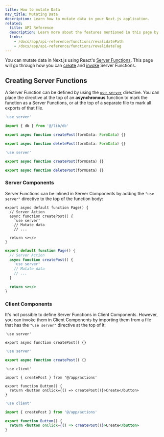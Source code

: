 ```yaml
---
title: How to mutate Data
nav_title: Mutating Data
description: Learn how to mutate data in your Next.js application.
related:
  title: API Reference
  description: Learn more about the features mentioned in this page by reading the API Reference.
  links:
    - /docs/app/api-reference/functions/revalidatePath
    - /docs/app/api-reference/functions/revalidateTag
---
```


You can mutate data in Next.js using React's [Server Functions](https://react.dev/reference/rsc/server-functions). This page will go through how you can [create](#creating-server-functions) and [invoke](#invoking-server-functions) Server Functions.

## Creating Server Functions

A Server Function can be defined by using the [`use server`](https://react.dev/reference/rsc/use-server) directive. You can place the directive at the top of an **asynchronous** function to mark the function as a Server Functions, or at the top of a separate file to mark all exports of that file.

```ts filename="app/lib/actions.ts" switcher
'use server'

import { db } from '@/lib/db'

export async function createPost(formData: FormData) {}

export async function deletePost(formData: FormData) {}
```

```js filename="app/lib/actions.js" switcher
'use server'

export async function createPost(formData) {}

export async function deletePost(formData) {}
```

### Server Components

Server Functions can be inlined in Server Components by adding the `"use server"` directive to the top of the function body:

```tsx filename="app/page.tsx" switcher
export async default function Page() {
  // Server Action
  async function createPost() {
    'use server'
    // Mutate data
    // ...

  return <></>
}
```

```jsx filename="app/page.js" switcher
export default function Page() {
  // Server Action
  async function createPost() {
    'use server'
    // Mutate data
    // ...
  }

  return <></>
}
```

### Client Components

It's not possible to define Server Functions in Client Components. However, you can invoke them in Client Components by importing them from a file that has the `"use server"` directive at the top of it:

```tsx filename="app/actions.ts" switcher
'use server'

export async function createPost() {}
```

```js filename="app/actions.js" switcher
'use server'

export async function createPost() {}
```

```tsx filename="app/ui/button.tsx" switcher
'use client'

import { createPost } from '@/app/actions'

export function Button() {
  return <button onClick={() => createPost()}>Create</button>
}
```

```jsx filename="app/ui/button.js" switcher
'use client'

import { createPost } from '@/app/actions'

export function Button() {
  return <button onClick={() => createPost()}>Create</button>
}
```
